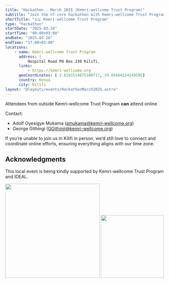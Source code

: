 ```yaml
---
title: "Hackathon - March 2025 (Kemri-wellcome Trust Program)"
subtitle: "Join the nf-core hackathon with Kemri-wellcome Trust Program in Kilifi, Kenya"
shortTitle: "🇰🇪 Kemri-wellcome Trust Program"
type: "hackathon"
startDate: "2025-03-24"
startTime: "09:00+03:00"
endDate: "2025-03-26"
endTime: "17:00+03:00"
locations:
    - name: Kemri-wellcome Trust Program
      address: |
          Hospital Road PO Box 230 Kilifi.
      links:
          - https://kemri-wellcome.org
      geoCoordinates: [-3.6291514875100717, 39.85664224149505]
      country: Kenya
      city: Kilifi
layout: "@layouts/events/HackathonMarch2025.astro"
---
```


Attendees from outside Kemri-wellcome Trust Program **can** attend online.

Contact:

-   Adolf Oyesigye Mukama ([amukama@kemri-wellcome.org](mailto:amukama@kemri-wellcome.org))
-   George Githingi ([GGithinji@kemri-wellcome.org](mailto:GGithinji@kemri-wellcome.org))

If you’re unable to join us in Kilifi in person, we’d still love to connect and coordinate online efforts, ensuring everything aligns with our time zone.

## Acknowledgments

This local event is being kindly supported by Kemri-wellcome Trust Program and IDEAL.

<div style="text-align: center;">
    <img src="https://ideal.kemri-wellcome.org/ip-content/themes/ideal/img/logo.png" width="300"></img>
    <img src="https://surveyengine.com/wp-content/uploads/2024/09/KEMRI-logo-1-1.png" width="200"></img>
</div>
